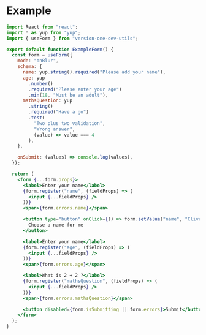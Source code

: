 # Example

```jsx
import React from "react";
import * as yup from "yup";
import { useForm } from "version-one-dev-utils";

export default function ExampleForm() {
  const form = useForm({
    mode: "onBlur",
    schema: {
      name: yup.string().required("Please add your name"),
      age: yup
        .number()
        .required("Please enter your age")
        .min(18, "Must be an adult"),
      mathsQuestion: yup
        .string()
        .required("Have a go")
        .test(
          "Two plus two validation",
          "Wrong answer",
          (value) => value === 4
        ),
    },

    onSubmit: (values) => console.log(values),
  });

  return (
    <form {...form.props}>
      <label>Enter your name</label>
      {form.register("name", (fieldProps) => (
        <input {...fieldProps} />
      ))}
      <span>{form.errors.name}</span>

      <button type="button" onClick={() => form.setValue("name", "Clive")}>
        Choose a name for me
      </button>

      <label>Enter your name</label>
      {form.register("age", (fieldProps) => (
        <input {...fieldProps} />
      ))}
      <span>{form.errors.age}</span>

      <label>What is 2 + 2 ?</label>
      {form.register("mathsQuestion", (fieldProps) => (
        <input {...fieldProps} />
      ))}
      <span>{form.errors.mathsQuestion}</span>

      <button disabled={form.isSubmitting || form.errors}>Submit</button>
    </form>
  );
}
```
